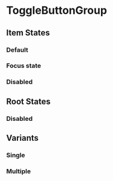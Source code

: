 

<Meta of={ToggleButtonGroupStories} />

# ToggleButtonGroup

## Item States

### Default

<Canvas of={ToggleButtonGroupStories.Primary} />

### Focus state

<Canvas of={ToggleButtonGroupStories.Focus} />

### Disabled

<Canvas of={ToggleButtonGroupStories.Disabled} />

## Root States

### Disabled

<Canvas of={ToggleButtonGroupStories.AllDisabled} />

## Variants

### Single

<Canvas of={ToggleButtonGroupStories.Primary} />

### Multiple

<Canvas of={ToggleButtonGroupStories.Multiple} />